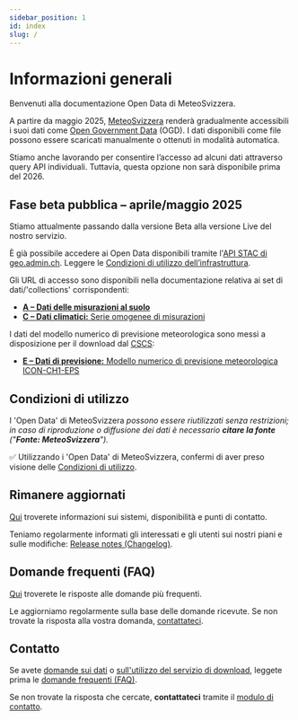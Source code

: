 ```yaml
---
sidebar_position: 1
id: index
slug: /
---
```


# Informazioni generali

Benvenuti alla documentazione Open Data di MeteoSvizzera.

A partire da maggio 2025, [MeteoSvizzera](https://www.meteosvizzera.admin.ch/chi-siamo/mandato-legale.html) renderà gradualmente accessibili i suoi dati come [Open Government Data](https://www.bfs.admin.ch/bfs/it/home/servizi/ogd/in-breve.html) (OGD). I dati disponibili come file possono essere scaricati manualmente o ottenuti in modalità automatica.

Stiamo anche lavorando per consentire l’accesso ad alcuni dati attraverso query API individuali. Tuttavia, questa opzione non sarà disponibile prima del 2026.

## Fase beta pubblica – aprile/maggio 2025

Stiamo attualmente passando dalla versione Beta alla versione Live del nostro servizio.

È già possibile accedere ai Open Data disponibili tramite l'[API STAC di geo.admin.ch](/general/download). Leggere le [Condizioni di utilizzo dell’infrastruttura](/general/terms-of-use#4-utilizzo-dellinfrastruttura).

Gli URL di accesso sono disponibili nella documentazione relativa ai set di dati/'collections' corrispondenti:
- [**A – Dati delle misurazioni al suolo**](/a-data-groundbased)
- [**C – Dati climatici:** Serie omogenee di misurazioni](/c-climate-data)

I dati del modello numerico di previsione meteorologica sono messi a disposizione per il download dal [CSCS](https://www.cscs.ch):
- [**E – Dati di previsione:** Modello numerico di previsione meteorologica ICON-CH1-EPS](/e-forecast-data)


## Condizioni di utilizzo

I 'Open Data' di MeteoSvizzera *possono essere riutilizzati senza restrizioni; in caso di riproduzione o diffusione dei dati è necessario **citare la fonte** ("**Fonte: MeteoSvizzera**").*

:white_check_mark: Utilizzando i 'Open Data' di MeteoSvizzera, confermi di aver preso visione delle [Condizioni di utilizzo](/general/terms-of-use).


## Rimanere aggiornati

[Qui](/general/status#sistemi-disponibilità-e-punti-di-contatto) troverete informazioni sui sistemi, disponibilità e punti di contatto.

Teniamo regolarmente informati gli interessati e gli utenti sui nostri piani e sulle modifiche: [Release notes (Changelog)](https://opendatadocs.meteoswiss.ch/it/general/status#release-notes-changelog).


## Domande frequenti (FAQ)

[Qui](/general/faq) troverete le risposte alle domande più frequenti. 

Le aggiorniamo regolarmente sulla base delle domande ricevute. Se non trovate la risposta alla vostra domanda, [contattateci](/general/contact).


## Contatto

Se avete [domande sui dati](/a-data-groundbased) o [sull'utilizzo del servizio di download](/general/download), leggete prima le [domande frequenti (FAQ)](general/faq). 

Se non trovate la risposta che cercate, **contattateci** tramite il [modulo di contatto](https://www.meteosvizzera.admin.ch/chi-siamo/contatto/formulario-di-contatto.html).

